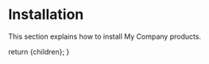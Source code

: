 
# Installation

This section explains how to install My Company products.

  return <DocsLayout>{children}</DocsLayout>;
}
